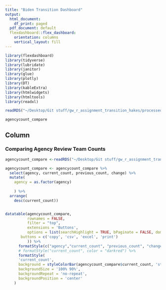 ```yaml
---
title: "Biden Transition Dashboard"
output:
  html_document:
    df_print: paged
  pdf_document: default
  flexdashboard::flex_dashboard:
    orientation: columns
    vertical_layout: fill
---
```


```r
library(flexdashboard)
library(tidyverse)
library(lubridate)
library(janitor)
library(glue)
library(plotly)
library(DT)
library(kableExtra)
library(htmlwidgets)
library(htmltools)
library(readxl)

readRDS("~/Desktop/Git stuff/gw_r_assignment_transition_hakes/processed_data/agencycount_compare.rds")

agencycount_compare
```

Column {data-width=650}
-----------------------------------------------------------------------

### Comparing Agency Review Team Counts

```r
agencycount_compare <-readRDS("~/Desktop/Git stuff/gw_r_assignment_transition_hakes/processed_data/agencycount_compare.rds")

agencycount_compare <- agencycount_compare %>% 
  select(agency, current_count, previous_count, change) %>% 
  mutate(
    agency = as.factor(agency)
    
    ) %>% 
  arrange(
    desc(current_count))


datatable(agencycount_compare,
          rownames = FALSE,
          filter = "top",
          extensions = 'Buttons',
          options = list(searchHighlight = TRUE, bPaginate = FALSE, dom = 'Bfrtip',
       buttons = c('copy', 'csv', 'excel', 'print')
          )) %>%
      formatStyle(c("agency","current_count", "previous_count", "change"), fontWeight = 'bold') %>%
      # formatStyle("current_count", color = "darkred") %>%
      formatStyle(
      'current_count',
      background = styleColorBar(agencycount_compare$current_count, 'steelblue'),
      backgroundSize = '100% 90%',
      backgroundRepeat = 'no-repeat',
      backgroundPosition = 'center'
    )
```
